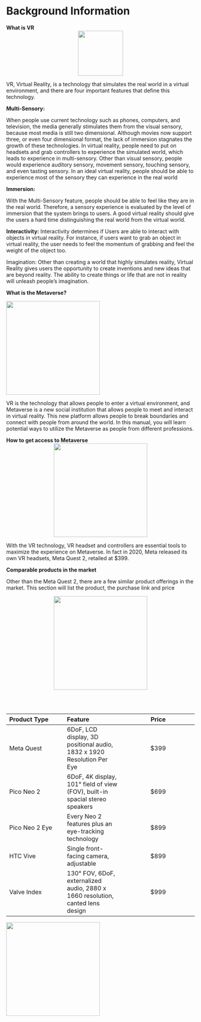 # Background Information

**What is VR**
<center>
![](images/banner2.png){width=120}
</center>

VR, Virtual Reality, is a technology that simulates the real world in a virtual environment, and there are four important features that define this technology.

**Multi-Sensory:** 

When people use current technology such as phones, computers, and television, the media generally stimulates them from the visual sensory, because most media is still two dimensional. Although movies now support three, or even four dimensional format, the lack of immersion stagnates the growth of these technologies. In virtual reality, people need to put on headsets and grab controllers to experience the simulated world, which leads to experience in multi-sensory. Other than visual sensory, people would experience auditory sensory, movement sensory, touching sensory, and even tasting sensory. In an ideal virtual reality, people should be able to experience most of the sensory they can experience in the real world

**Immersion:**

With the Multi-Sensory feature, people should be able to feel like they are in the real world. Therefore, a sensory experience is evaluated by the level of immersion that the system brings to users. A good virtual reality should give the users a hard time distinguishing the real world from the virtual world. 

**Interactivity:**
Interactivity determines if Users are able to interact with objects in virtual reality. For instance, if users want to grab an object in virtual reality, the user needs to feel the momentum of grabbing and feel the weight of the object too. 

Imagination:
Other than creating a world that highly simulates reality, Virtual Reality gives users the opportunity to create inventions and new ideas that are beyond reality. The ability to create things or life that are not in reality will unleash people’s imagination.

**What is the Metaverse?**

![](images/metaverse-landscape-glow-800x450.jpeg){width=250}


VR is the technology that allows people to enter a virtual environment, and Metaverse is a new social institution that allows people to meet and interact in virtual reality. This new platform allows people to break boundaries and connect with people from around the world. In this manual, you will learn potential ways to utilize the Metaverse as people from different professions. 

**How to get access to Metaverse**
<center>
![](images/Meta-Quest-2---128GB.jpeg){width=250}
</center>

With the VR technology, VR headset and controllers are essential tools to maximize the experience on Metaverse. In fact in 2020, Meta released its own VR headsets, Meta Quest 2, retailed at $399. 


**Comparable products in the market**

Other than the Meta Quest 2, there are a few similar product offerings in the market. This section will list the product, the purchase link and price

<center>
![](images/vive_pro_pdp_desktop-mian-min.png){width=250} 
</center>

<br></br>

| Product Type | Feature | Price |
| :--- | :--- | :---: |
| Meta Quest | 6DoF, LCD display, 3D positional audio, 1832 x 1920 Resolution Per Eye | $399 |
| Pico Neo 2 | 6DoF, 4K display, 101° field of view (FOV), built-in spacial stereo speakers | $699 |
| Pico Neo 2 Eye |  Every Neo 2 features plus an eye-tracking technology | $899 |
| HTC Vive | Single front-facing camera, adjustable | $899 |
| Valve Index | 130° FOV, 6DoF, externalized audio, 2880 x 1660 resolution, canted lens design | $999 |


![](images/m-neo2-1.jpeg){width=250}


